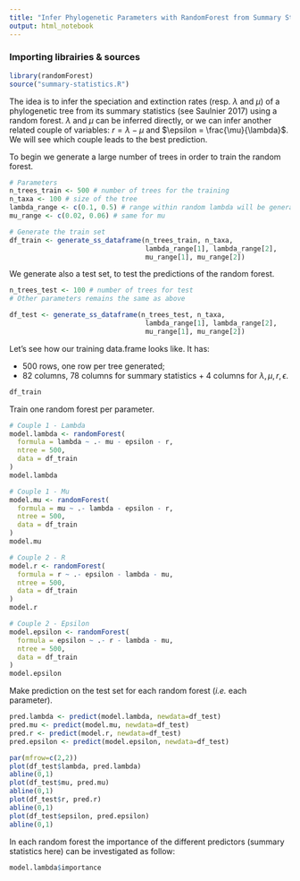 ```yaml
---
title: "Infer Phylogenetic Parameters with RandomForest from Summary Statistics"
output: html_notebook
---
```



### Importing librairies & sources 

```r
library(randomForest)
source("summary-statistics.R")
```


The idea is to infer the speciation and extinction rates (resp. $\lambda$ and 
$\mu$) of a phylogenetic tree from its summary statistics (see Saulnier 2017) 
using a random forest. 
$\lambda$ and $\mu$ can be inferred directly, or we can infer another related 
couple of variables: $r = \lambda - \mu$ and $\epsilon = \frac{\mu}{\lambda}$.
We will see which couple leads to the best prediction. 

To begin we generate a large number of trees in order to train the random forest.

```r
# Parameters 
n_trees_train <- 500 # number of trees for the training 
n_taxa <- 100 # size of the tree 
lambda_range <- c(0.1, 0.5) # range within random lambda will be generated 
mu_range <- c(0.02, 0.06) # same for mu

# Generate the train set 
df_train <- generate_ss_dataframe(n_trees_train, n_taxa,
                                  lambda_range[1], lambda_range[2],
                                  mu_range[1], mu_range[2])
```

We generate also a test set, to test the predictions of the random forest. 

```r
n_trees_test <- 100 # number of trees for test
# Other parameters remains the same as above 

df_test <- generate_ss_dataframe(n_trees_test, n_taxa,
                                  lambda_range[1], lambda_range[2],
                                  mu_range[1], mu_range[2])
```

Let's see how our training data.frame looks like. It has: 

- 500 rows, one row per tree generated;
- 82 columns, 78 columns for summary statistics + 4 columns for $\lambda,\mu,r,\epsilon$.

```r
df_train
```

Train one random forest per parameter.

```r

# Couple 1 - Lambda 
model.lambda <- randomForest(
  formula = lambda ~ .- mu - epsilon - r,
  ntree = 500,
  data = df_train
)
model.lambda

# Couple 1 - Mu
model.mu <- randomForest(
  formula = mu ~ .- lambda - epsilon - r,
  ntree = 500,
  data = df_train
)
model.mu

# Couple 2 - R
model.r <- randomForest(
  formula = r ~ .- epsilon - lambda - mu,
  ntree = 500,
  data = df_train
)
model.r

# Couple 2 - Epsilon
model.epsilon <- randomForest(
  formula = epsilon ~ .- r - lambda - mu,
  ntree = 500,
  data = df_train
)
model.epsilon
```
Make prediction on the test set for each random forest (*i.e.* each parameter). 

```r
pred.lambda <- predict(model.lambda, newdata=df_test)
pred.mu <- predict(model.mu, newdata=df_test)
pred.r <- predict(model.r, newdata=df_test)
pred.epsilon <- predict(model.epsilon, newdata=df_test)
```

```r
par(mfrow=c(2,2))
plot(df_test$lambda, pred.lambda)
abline(0,1)
plot(df_test$mu, pred.mu)
abline(0,1)
plot(df_test$r, pred.r)
abline(0,1)
plot(df_test$epsilon, pred.epsilon)
abline(0,1)
```
In each random forest the importance of the different predictors (summary 
statistics here) can be investigated as follow: 

```r
model.lambda$importance
```
